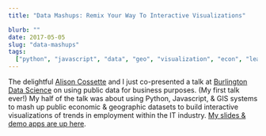 ```yaml
---
title: "Data Mashups: Remix Your Way To Interactive Visualizations"

blurb: ""
date: 2017-05-05
slug: "data-mashups"
tags:
  ["python", "javascript", "data", "geo", "visualization", "econ", "leaflet"]
---
```


The delightful [Alison Cossette](https://twitter.com/alison_cossette) and I just co-presented a talk at [Burlington Data Science](https://www.meetup.com/Burlington-Data-Scientists/) on using public data for business purposes. (My first talk ever!) My half of the talk was about using Python, Javascript, & GIS systems to mash up public economic & geographic datasets to build interactive visualizations of trends in employment within the IT industry. [My slides & demo apps are up here](https://vivsha.ws/4-19-public-data-talk/).
